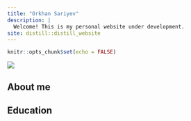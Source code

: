 ```yaml
---
title: "Orkhan Sariyev"
description: |
  Welcome! This is my personal website under development.
site: distill::distill_website
---
```


```r
knitr::opts_chunk$set(echo = FALSE)


```

![](pofile.png){widht=10}

## About me


## Education